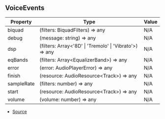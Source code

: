 ## VoiceEvents

| Property | Type | Value |
| ----------- | ----------- | ----------- |
| biquad | (filters: BiquadFilters) => any | N/A |
| debug | (message: string) => any | N/A |
| dsp | (filters: Array\<'8D' \| 'Tremolo' \| 'Vibrato'>) => any | N/A |
| eqBands | (filters: Array\<EqualizerBand>) => any | N/A |
| error | (error: AudioPlayerError) => any | N/A |
| finish | (resource: AudioResource\<Track>) => any | N/A |
| sampleRate | (filters: number) => any | N/A |
| start | (resource: AudioResource\<Track>) => any | N/A |
| volume | (volume: number) => any | N/A |


- [Source](https://github.com/Androz2091/discord-player/blob/5a3437b/packages/discord-player/src/VoiceInterface/StreamDispatcher.ts#L54)